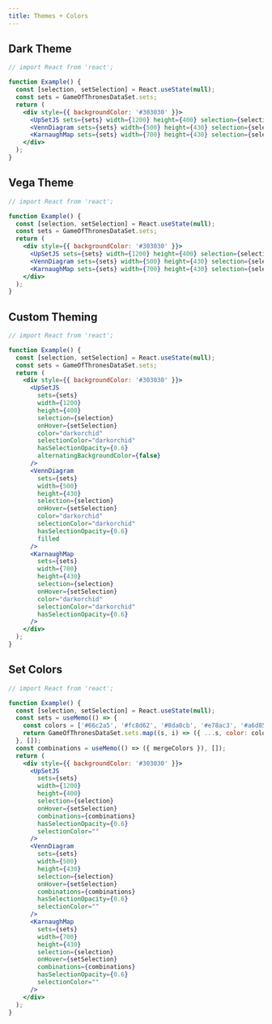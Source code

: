 ```yaml
---
title: Themes + Colors
---
```


## Dark Theme

```jsx live
// import React from 'react';

function Example() {
  const [selection, setSelection] = React.useState(null);
  const sets = GameOfThronesDataSet.sets;
  return (
    <div style={{ backgroundColor: '#303030' }}>
      <UpSetJS sets={sets} width={1200} height={400} selection={selection} onHover={setSelection} theme="dark" />
      <VennDiagram sets={sets} width={500} height={430} selection={selection} onHover={setSelection} theme="dark" />
      <KarnaughMap sets={sets} width={700} height={430} selection={selection} onHover={setSelection} theme="dark" />
    </div>
  );
}
```

## Vega Theme

```jsx live
// import React from 'react';

function Example() {
  const [selection, setSelection] = React.useState(null);
  const sets = GameOfThronesDataSet.sets;
  return (
    <div style={{ backgroundColor: '#303030' }}>
      <UpSetJS sets={sets} width={1200} height={400} selection={selection} onHover={setSelection} theme="vega" />
      <VennDiagram sets={sets} width={500} height={430} selection={selection} onHover={setSelection} theme="vega" />
      <KarnaughMap sets={sets} width={700} height={430} selection={selection} onHover={setSelection} theme="vega" />
    </div>
  );
}
```

## Custom Theming

```jsx live
// import React from 'react';

function Example() {
  const [selection, setSelection] = React.useState(null);
  const sets = GameOfThronesDataSet.sets;
  return (
    <div style={{ backgroundColor: '#303030' }}>
      <UpSetJS
        sets={sets}
        width={1200}
        height={400}
        selection={selection}
        onHover={setSelection}
        color="darkorchid"
        selectionColor="darkorchid"
        hasSelectionOpacity={0.6}
        alternatingBackgroundColor={false}
      />
      <VennDiagram
        sets={sets}
        width={500}
        height={430}
        selection={selection}
        onHover={setSelection}
        color="darkorchid"
        selectionColor="darkorchid"
        hasSelectionOpacity={0.6}
        filled
      />
      <KarnaughMap
        sets={sets}
        width={700}
        height={430}
        selection={selection}
        onHover={setSelection}
        color="darkorchid"
        selectionColor="darkorchid"
        hasSelectionOpacity={0.6}
      />
    </div>
  );
}
```

## Set Colors

```jsx live
// import React from 'react';

function Example() {
  const [selection, setSelection] = React.useState(null);
  const sets = useMemo(() => {
    const colors = ['#66c2a5', '#fc8d62', '#8da0cb', '#e78ac3', '#a6d854', '#ffd92f', '#e5c494'];
    return GameOfThronesDataSet.sets.map((s, i) => ({ ...s, color: colors[i] }));
  }, []);
  const combinations = useMemo(() => ({ mergeColors }), []);
  return (
    <div style={{ backgroundColor: '#303030' }}>
      <UpSetJS
        sets={sets}
        width={1200}
        height={400}
        selection={selection}
        onHover={setSelection}
        combinations={combinations}
        hasSelectionOpacity={0.6}
        selectionColor=""
      />
      <VennDiagram
        sets={sets}
        width={500}
        height={430}
        selection={selection}
        onHover={setSelection}
        combinations={combinations}
        hasSelectionOpacity={0.6}
        selectionColor=""
      />
      <KarnaughMap
        sets={sets}
        width={700}
        height={430}
        selection={selection}
        onHover={setSelection}
        combinations={combinations}
        hasSelectionOpacity={0.6}
        selectionColor=""
      />
    </div>
  );
}
```
